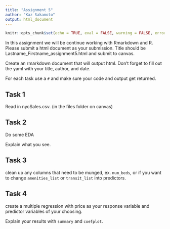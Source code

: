 ```yaml
---
title: "Assignment 5"
author: "Kaz Sakamoto"
output: html_document
---
```


```r
knitr::opts_chunk$set(echo = TRUE, eval = FALSE, warning = FALSE, error = FALSE)
```

In this assignment we will be continue working with Rmarkdown and R. Please submit a html document as your submission. Title should be Lastname_Firstname_assignment5.html and submit to canvas.

Create an rmarkdown document that will output html. Don't forget to fill out the yaml with your title, author, and date.

For each task use a `#` and make sure your code and output get returned.


## Task 1

Read in nycSales.csv. (in the files folder on canvas)

## Task 2

Do some EDA

Explain what you see.

## Task 3

clean up any columns that need to be munged, ex. `num_beds`, or if you want to change `amenities_list` or `transit_list` into predictors.

## Task 4

create a multiple regression with price as your response variable and predictor variables of your choosing.

Explain your results with `summary` and `coefplot`.

